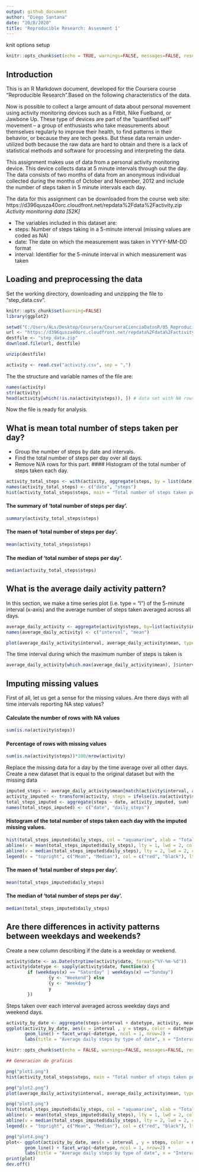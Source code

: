 ---
output: github_document
author: "Diego Santana"
date: "20/8/2020"
title: 'Reproducible Research: Assesment 1'
---

knit options setup
```{r setup, include=FALSE}
knitr::opts_chunk$set(echo = TRUE, warnings=FALSE, messages=FALSE, results="show")
``` 

## Introduction

This is an R Markdown document, developed for the Coursera course "Reproducible Research".Based on the following characteristics of the data.

Now is possible to collect a large amount of data about personal movement using activity monitoring devices such as a Fitbit, Nike Fuelband, or Jawbone Up. These type of devices are part of the “quantified self” movement – a group of enthusiasts who take measurements about themselves regularly to improve their health, to find patterns in their behavior, or because they are tech geeks. But these data remain under-utilized both because the raw data are hard to obtain and there is a lack of statistical methods and software for processing and interpreting the data.  

This assignment makes use of data from a personal activity monitoring device. This device collects data at 5 minute intervals through out the day. The data consists of two months of data from an anonymous individual collected during the months of October and November, 2012 and include the number of steps taken in 5 minute intervals each day.

The data for this assignment can be downloaded from the course web site:   https://d396qusza40orc.cloudfront.net/repdata%2Fdata%2Factivity.zip  
*Activity monitoring data [52K] *

* The variables included in this dataset are:
* steps: Number of steps taking in a 5-minute interval (missing values are coded as NA)
* date: The date on which the measurement was taken in YYYY-MM-DD format
* interval: Identifier for the 5-minute interval in which measurement was taken
  
## Loading and preprocessing the data
Set the working directory, downloading and unzipping the file to "step_data.csv".
```{r load data}
knitr::opts_chunk$set(warning=FALSE)
library(ggplot2)

setwd("C:/Users/ALs/Desktop/Coursera/CourseraCienciaDatosR/05_Reproducible Research/Assesment1")
url <- "https://d396qusza40orc.cloudfront.net/repdata%2Fdata%2Factivity.zip"
destfile <- "step_data.zip"
download.file(url, destfile)

unzip(destfile)

activity <- read.csv("activity.csv", sep = ",")
```
The the structure and variable names of the file are:
```{r activity details}
names(activity)
str(activity)
head(activity[which(!is.na(activity$steps)), ]) # data set with NA rows removed
```
Now the file is ready for analysis.


## What is mean total number of steps taken per day?
* Group the number of steps by date and intervals.
* Find the total number of steps per day over all days.
* Remove N/A rows for this part.
#### Histogram of the total number of steps taken each day.
```{r steps mean}
activity_total_steps <- with(activity, aggregate(steps, by = list(date), FUN = sum, na.rm = TRUE))
names(activity_total_steps) <- c("date", "steps")
hist(activity_total_steps$steps, main = "Total number of steps taken per day", xlab = "Total steps taken per day", col = "aquamarine", ylim = c(0,20), breaks = seq(0,25000, by=2500))
```

#### The summary of 'total number of steps per day'.
```{r total steps per day summary}
summary(activity_total_steps$steps)
```
#### The maen of 'total number of steps per day'.
```{r mean steps per day summary}
mean(activity_total_steps$steps)
```
#### The median of 'total number of steps per day'.
```{r median steps per day summary}
median(activity_total_steps$steps)
```



## What is the average daily activity pattern?
In this section, we make a time series plot (i.e. type = "l") of the 5-minute interval (x-axis) and the average number of steps taken averaged across all days.

```{r time series plot}
average_daily_activity <- aggregate(activity$steps, by=list(activity$interval), FUN=mean, na.rm=TRUE)
names(average_daily_activity) <- c("interval", "mean")

plot(average_daily_activity$interval, average_daily_activity$mean, type = "l", col="darkblue", lwd = 2, xlab="Interval", ylab="Average number of steps", main="Average number of steps per intervals")
```

The time interval during which the maximum number of steps is taken is
```{r max steps}
average_daily_activity[which.max(average_daily_activity$mean), ]$interval
```

## Imputing missing values
First of all, let us get a sense for the missing values. Are there days with all time intervals reporting NA step values? 


#### Calculate the number of rows with NA values
```{r NA row num}
sum(is.na(activity$steps))
```
#### Percentage of rows with missing values
```{r NA row num percent}
sum(is.na(activity$steps))*100/nrow(activity) 
```

Replace the missing data for a day by the time average over all other days. Create a new dataset that is equal to the original dataset but with the missing data
```{r steps mean2}
imputed_steps <- average_daily_activity$mean[match(activity$interval, average_daily_activity$interval)]
activity_imputed <- transform(activity, steps = ifelse(is.na(activity$steps), yes = imputed_steps, no = activity$steps))
total_steps_imputed <- aggregate(steps ~ date, activity_imputed, sum)
names(total_steps_imputed) <- c("date", "daily_steps")
```


#### Histogram of the total number of steps taken each day with the imputed missing values.
```{r total step per day histogram2}
hist(total_steps_imputed$daily_steps, col = "aquamarine", xlab = "Total steps per day", ylim = c(0,30), main = "Total number of steps taken each day", breaks = seq(0,25000,by=2500))
abline(v = mean(total_steps_imputed$daily_steps), lty = 1, lwd = 2, col = "red")
abline(v = median(total_steps_imputed$daily_steps), lty = 2, lwd = 2, col = "black")
legend(x = "topright", c("Mean", "Median"), col = c("red", "black"), lty = c(2, 1), lwd = c(2, 2))
```

#### The maen of 'total number of steps per day'.
```{r mean total steps per day summary}
mean(total_steps_imputed$daily_steps)
```
#### The median of 'total number of steps per day'.
```{r median total steps per day summary}
median(total_steps_imputed$daily_steps)
```



## Are there differences in activity patterns between weekdays and weekends?
Create a new column describing if the date is a weekday or weekend.
```{r weekday status}
activity$date <- as.Date(strptime(activity$date, format="%Y-%m-%d"))
activity$datetype <- sapply(activity$date, function(x) {
        if (weekdays(x) == "Saturday" | weekdays(x) =="Sunday") 
                {y <- "Weekend"} else 
                {y <- "Weekday"}
                y
        })
```

Steps taken over each interval averaged across weekday days and weekend days.
```{r plot diferents }
activity_by_date <- aggregate(steps~interval + datetype, activity, mean, na.rm = TRUE)
ggplot(activity_by_date, aes(x = interval , y = steps, color = datetype)) +
       geom_line() + facet_wrap(~datetype, ncol = 1, nrow=2) +
       labs(title = "Average daily steps by type of date", x = "Interval", y = "Average number of steps")

```









```{r graphic_ini, include=FALSE}
knitr::opts_chunk$set(echo = FALSE, warnings=FALSE, messages=FALSE, results="hide")
``` 

```{r plot_save diferents }
## Generacion de graficas

png("plot1.png")
hist(activity_total_steps$steps, main = "Total number of steps taken per day", xlab = "Total steps taken per day", col = "aquamarine", ylim = c(0,20), breaks = seq(0,25000, by=2500))

png("plot2.png")
plot(average_daily_activity$interval, average_daily_activity$mean, type = "l", col="darkblue", lwd = 2, xlab="Interval", ylab="Average number of steps", main="Average number of steps per intervals")

png("plot3.png")
hist(total_steps_imputed$daily_steps, col = "aquamarine", xlab = "Total steps per day", ylim = c(0,30), main = "Total number of steps taken each day", breaks = seq(0,25000,by=2500))
abline(v = mean(total_steps_imputed$daily_steps), lty = 1, lwd = 2, col = "red")
abline(v = median(total_steps_imputed$daily_steps), lty = 2, lwd = 2, col = "black")
legend(x = "topright", c("Mean", "Median"), col = c("red", "black"), lty = c(2, 1), lwd = c(2, 2))

png("plot4.png")
plot<- ggplot(activity_by_date, aes(x = interval , y = steps, color = datetype)) +
       geom_line() + facet_wrap(~datetype, ncol = 1, nrow=2) +
       labs(title = "Average daily steps by type of date", x = "Interval", y = "Average number of steps")
print(plot)
dev.off()
```

